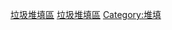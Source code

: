 {{Catnav|頁面分類|各種主題的頁面分類|依中国各省来作的分类|中国各省建筑|香港建築}}
{{commonscat|Landfills in Hong Kong}}
{{catmore|香港垃圾堆填區}}
[[Category:香港建築|垃圾堆填區]]
[[Category:香港廢物處理|垃圾堆填區]]
[[Category:堆填|Category:堆填]]